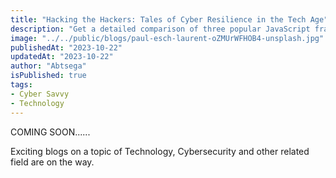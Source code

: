 ```yaml
---
title: "Hacking the Hackers: Tales of Cyber Resilience in the Tech Age"
description: "Get a detailed comparison of three popular JavaScript frameworks - Angular, React, and Vue.js. Understand the strengths, weaknesses, and use cases for each framework to make an informed decision for your next web development project."
image: "../../public/blogs/paul-esch-laurent-oZMUrWFHOB4-unsplash.jpg"
publishedAt: "2023-10-22"
updatedAt: "2023-10-22"
author: "Abtsega"
isPublished: true
tags:
- Cyber Savvy
- Technology
---
```



COMING SOON......

Exciting blogs on a topic of Technology, Cybersecurity and other related field are on the way.